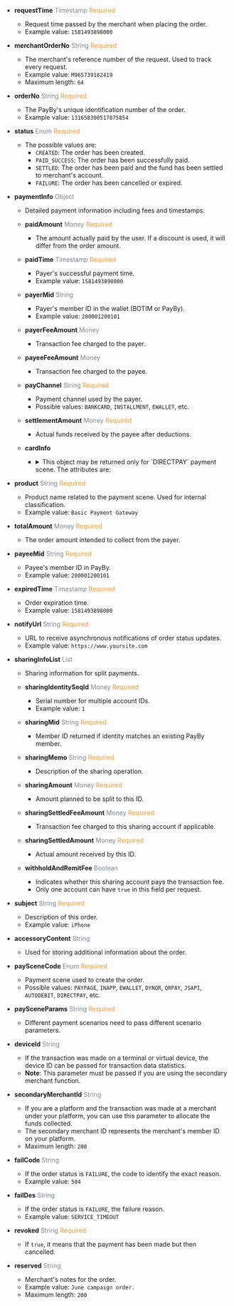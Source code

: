 
- **requestTime** <font color='#7d8793'>Timestamp</font> <font color='#f19938'>Required</font>  
  - Request time passed by the merchant when placing the order.  
  - Example value: `1581493898000`

- **merchantOrderNo** <font color='#7d8793'>String</font> <font color='#f19938'>Required</font>  
  - The merchant's reference number of the request. Used to track every request.  
  - Example value: `M965739182419`  
  - Maximum length: `64`

- **orderNo** <font color='#7d8793'>String</font> <font color='#f19938'>Required</font>  
  - The PayBy's unique identification number of the order.  
  - Example value: `131658300517875854`

- **status** <font color='#7d8793'>Enum</font> <font color='#f19938'>Required</font>  
  - The possible values are:  
    - `CREATED`: The order has been created.  
    - `PAID_SUCCESS`: The order has been successfully paid.  
    - `SETTLED`: The order has been paid and the fund has been settled to merchant's account.  
    - `FAILURE`: The order has been cancelled or expired.

- **paymentInfo** <font color='#7d8793'>Object</font>  
  - Detailed payment information including fees and timestamps.

  - **paidAmount** <font color='#7d8793'>Money</font> <font color='#f19938'>Required</font>  
    - The amount actually paid by the user. If a discount is used, it will differ from the order amount.

  - **paidTime** <font color='#7d8793'>Timestamp</font> <font color='#f19938'>Required</font>  
    - Payer's successful payment time.  
    - Example value: `1581493898000`

  - **payerMid** <font color='#7d8793'>String</font>  
    - Payer's member ID in the wallet (BOTIM or PayBy).  
    - Example value: `200001200101`

  - **payerFeeAmount** <font color='#7d8793'>Money</font>  
    - Transaction fee charged to the payer.

  - **payeeFeeAmount** <font color='#7d8793'>Money</font>  
    - Transaction fee charged to the payee.

  - **payChannel** <font color='#7d8793'>String</font> <font color='#f19938'>Required</font>  
    - Payment channel used by the payer.  
    - Possible values: `BANKCARD`, `INSTALLMENT`, `EWALLET`, etc.

  - **settlementAmount** <font color='#7d8793'>Money</font> <font color='#f19938'>Required</font>  
    - Actual funds received by the payee after deductions.

  - **cardInfo**  
    - <details>
        <summary>This object may be returned only for `DIRECTPAY` payment scene. The attributes are:</summary>
        <CardInfo/>
      </details>

- **product** <font color='#7d8793'>String</font> <font color='#f19938'>Required</font>  
  - Product name related to the payment scene. Used for internal classification.  
  - Example value: `Basic Payment Gateway`

- **totalAmount** <font color='#7d8793'>Money</font> <font color='#f19938'>Required</font>  
  - The order amount intended to collect from the payer.

- **payeeMid** <font color='#7d8793'>String</font> <font color='#f19938'>Required</font>  
  - Payee's member ID in PayBy.  
  - Example value: `200001200101`

- **expiredTime** <font color='#7d8793'>Timestamp</font> <font color='#f19938'>Required</font>  
  - Order expiration time.  
  - Example value: `1581493898000`

- **notifyUrl** <font color='#7d8793'>String</font> <font color='#f19938'>Required</font>  
  - URL to receive asynchronous notifications of order status updates.  
  - Example value: `https://www.yoursite.com`

- **sharingInfoList** <font color='#7d8793'>List</font>  
  - Sharing information for split payments.

  - **sharingIdentitySeqId** <font color='#7d8793'>Money</font> <font color='#f19938'>Required</font>  
    - Serial number for multiple account IDs.  
    - Example value: `1`

  - **sharingMid** <font color='#7d8793'>String</font> <font color='#f19938'>Required</font>  
    - Member ID returned if identity matches an existing PayBy member.

  - **sharingMemo** <font color='#7d8793'>String</font> <font color='#f19938'>Required</font>  
    - Description of the sharing operation.

  - **sharingAmount** <font color='#7d8793'>Money</font> <font color='#f19938'>Required</font>  
    - Amount planned to be split to this ID.

  - **sharingSettledFeeAmount** <font color='#7d8793'>Money</font> <font color='#f19938'>Required</font>  
    - Transaction fee charged to this sharing account if applicable.

  - **sharingSettledAmount** <font color='#7d8793'>Money</font> <font color='#f19938'>Required</font>  
    - Actual amount received by this ID.

  - **withholdAndRemitFee** <font color='#7d8793'>Boolean</font>  
    - Indicates whether this sharing account pays the transaction fee.  
    - Only one account can have `true` in this field per request.
  
- **subject** <font color='#7d8793'>String</font> <font color='#f19938'>Required</font>  
  - Description of this order.  
  - Example value: `iPhone`

- **accessoryContent** <font color='#7d8793'>String</font>  
  - Used for storing additional information about the order.

- **paySceneCode** <font color='#7d8793'>Enum</font> <font color='#f19938'>Required</font>  
  - Payment scene used to create the order.  
  - Possible values: `PAYPAGE`, `INAPP`, `EWALLET`, `DYNQR`, `QRPAY`, `JSAPI`, `AUTODEBIT`, `DIRECTPAY`, etc.

- **paySceneParams** <font color='#7d8793'>String</font> <font color='#f19938'>Required</font>  
  - Different payment scenarios need to pass different scenario parameters.

- **deviceId** <font color='#7d8793'>String</font>  
  - If the transaction was made on a terminal or virtual device, the device ID can be passed for transaction data statistics.  
  - **Note**: This parameter must be passed if you are using the secondary merchant function.

- **secondaryMerchantId** <font color='#7d8793'>String</font>  
  - If you are a platform and the transaction was made at a merchant under your platform, you can use this parameter to allocate the funds collected.  
  - The secondary merchant ID represents the merchant's member ID on your platform.  
  - Maximum length: `200`

- **failCode** <font color='#7d8793'>String</font>  
  - If the order status is `FAILURE`, the code to identify the exact reason.  
  - Example value: `504`

- **failDes** <font color='#7d8793'>String</font>  
  - If the order status is `FAILURE`, the failure reason.  
  - Example value: `SERVICE_TIMEOUT`

- **revoked** <font color='#7d8793'>String</font> <font color='#f19938'>Required</font>  
  - If `true`, it means that the payment has been made but then cancelled.

- **reserved** <font color='#7d8793'>String</font>  
  - Merchant's notes for the order.  
  - Example value: `June campaign order.`  
  - Maximum length: `200`


